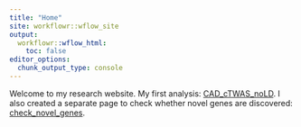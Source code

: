 ```yaml
---
title: "Home"
site: workflowr::wflow_site
output:
  workflowr::wflow_html:
    toc: false
editor_options:
  chunk_output_type: console
---
```


Welcome to my research website. My first analysis: [CAD_cTWAS_noLD](CAD_cTWAS_noLD.html). I also created a separate page to check whether novel genes are discovered: [check_novel_genes](check_novel_genes.html). 

